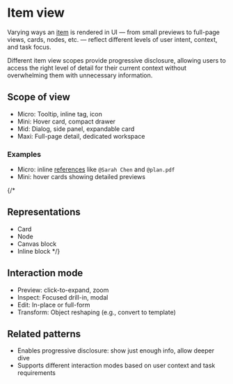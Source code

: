 
<Meta title="Patterns/Item view" />

# Item view

Varying ways an [item](../?path=/docs/concepts-item--docs) is rendered in UI — from small previews to full-page views, cards, nodes, etc. — reflect different levels of user intent, context, and task focus.

Different item view scopes provide progressive disclosure, allowing users to access the right level of detail for their current context without overwhelming them with unnecessary information.

## Scope of view

- Micro: Tooltip, inline tag, icon
- Mini: Hover card, compact drawer
- Mid: Dialog, side panel, expandable card
- Maxi: Full-page detail, dedicated workspace

### Examples

- Micro: inline [references](../../primitives/reference/reference--docs) like `@Sarah Chen` and `@plan.pdf`
- Mini: hover cards showing detailed previews

{/*
## Representations

- Card
- Node
- Canvas block
- Inline block
*/}

## Interaction mode

- Preview: click-to-expand, zoom
- Inspect: Focused drill-in, modal
- Edit: In-place or full-form
- Transform: Object reshaping (e.g., convert to template)

## Related patterns

- Enables progressive disclosure: show just enough info, allow deeper dive
- Supports different interaction modes based on user context and task requirements